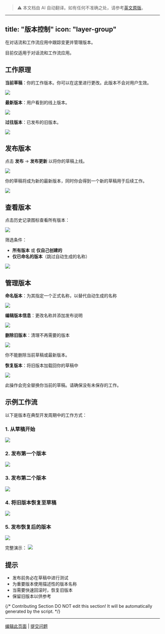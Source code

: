 > ⚠️ 本文档由 AI 自动翻译。如有任何不准确之处，请参考[英文原版](../../../../en/documentation/pages/build/version-control.mdx)。

---
title: "版本控制"
icon: "layer-group"
---

在对话流和工作流应用中跟踪变更并管理版本。

<Info>
  目前仅适用于对话流和工作流应用。
</Info>

## 工作原理

**当前草稿**：你的工作版本。你可以在这里进行更改。此版本不会对用户生效。

![](https://assets-docs.dify.ai/2025/03/38296a597c0ca31b5fb70be2234f2363.png)

**最新版本**：用户看到的线上版本。

![](https://assets-docs.dify.ai/2025/03/e4c06a0817c30cf9e8893487c889cb02.png)

**过往版本**：已发布的旧版本。

![](https://assets-docs.dify.ai/2025/03/4cd05033b93d84b53496f3d02e88601f.png)

## 发布版本

点击 **发布** → **发布更新** 以将你的草稿上线。

![](https://assets-docs.dify.ai/2025/03/26f3f324ab4ecb965708d553ddd78d97.png)

你的草稿将成为新的最新版本，同时你会得到一个新的草稿用于后续工作。

![](https://assets-docs.dify.ai/2025/03/67e95de17577bc272addad6c33f8ea59.png)

## 查看版本

点击历史记录图标查看所有版本：

![](https://assets-docs.dify.ai/2025/03/eed667bbc9498425342c09039054cf98.png)

筛选条件：
- **所有版本** 或 **仅自己创建的**
- **仅已命名的版本**（跳过自动生成的名称）

![](https://assets-docs.dify.ai/2025/03/0bf8fef8858671a8fef160f49dd83dad.jpg)

## 管理版本

**命名版本**：为其指定一个正式名称，以替代自动生成的名称

![](https://assets-docs.dify.ai/2025/03/ac149f63da6611d7080d305dd3fad65c.jpg)

**编辑版本信息**：更改名称并添加发布说明

![](https://assets-docs.dify.ai/2025/03/1d840edf979132a9bbf1e065f95e663c.jpg)

**删除旧版本**：清理不再需要的版本

![](https://assets-docs.dify.ai/2025/03/25ad1999fc9f6f44fcac04526ac5563a.jpg)

<Warning>
  你不能删除当前草稿或最新版本。
</Warning>

**恢复版本**：将旧版本加载回你的草稿中

![](https://assets-docs.dify.ai/2025/03/c96b714accc29df8e46e711782a7a6a9.jpg)

<Warning>
  此操作会完全替换你当前的草稿。请确保没有未保存的工作。
</Warning>

## 示例工作流

以下是版本在典型开发周期中的工作方式：

### 1. 从草稿开始
![](https://assets-docs.dify.ai/2025/03/35ece9d5d5d4d8c46a3fb5ceae4d0c15.jpeg)

### 2. 发布第一个版本
![](https://assets-docs.dify.ai/2025/03/3d1f66cdeb08710f01462a6b0f3ed0a8.jpeg)

### 3. 发布第二个版本
![](https://assets-docs.dify.ai/2025/03/92ffbf88a3cbeeeeab47c1bd8b4f7198.jpeg)

### 4. 将旧版本恢复至草稿
![](https://assets-docs.dify.ai/2025/03/541f1891416af90dab5b51bfec833249.jpeg)

### 5. 发布恢复后的版本
![](https://assets-docs.dify.ai/2025/03/3572a4f2edef166c3f14e4ec4e68b297.jpeg)

完整演示：
![](https://assets-docs.dify.ai/2025/03/dc7c15a4dfafb72ce7fffea294d5b5e5.gif)

## 提示

- 发布前务必在草稿中进行测试
- 为重要版本使用描述性的版本名称
- 当需要快速回滚时，恢复旧版本
- 保留旧版本以供参考

{/*
Contributing Section
DO NOT edit this section!
It will be automatically generated by the script.
*/}

---

[编辑此页面](https://github.com/langgenius/dify-docs/edit/main/zh-hans/documentation/pages/build/version-control.mdx) | [提交问题](https://github.com/langgenius/dify-docs/issues/new?template=docs.yml)

